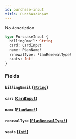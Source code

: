 ```yaml
---
id: purchase-input
title: PurchaseInput
---
```


No description

```graphql
type PurchaseInput {
  billingEmail: String
  card: CardInput
  name: PlanName!
  renewalType: PlanRenewalType!
  seats: Int!
}
```

### Fields

#### `billingEmail` ([`String`](/docs/graphql/scalars/string))

#### `card` ([`CardInput`](/docs/graphql/inputs/card-input))

#### `name` ([`PlanName!`](/docs/graphql/enums/plan-name))

#### `renewalType` ([`PlanRenewalType!`](/docs/graphql/enums/plan-renewal-type))

#### `seats` ([`Int!`](/docs/graphql/scalars/int))
